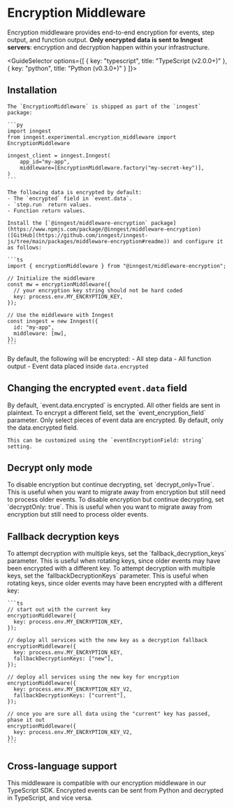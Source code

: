 
# Encryption Middleware


Encryption middleware provides end-to-end encryption for events, step output, and function output. **Only encrypted data is sent to Inngest servers**: encryption and decryption happen within your infrastructure.



<GuideSelector
  options={[
    { key: "typescript", title: "TypeScript (v2.0.0+)" },
    { key: "python", title: "Python (v0.3.0+)" }
  ]}>

## Installation

  <GuideSection show="python">

    The `EncryptionMiddleware` is shipped as part of the `inngest` package:

    ```py
    import inngest
    from inngest.experimental.encryption_middleware import EncryptionMiddleware

    inngest_client = inngest.Inngest(
        app_id="my-app",
        middleware=[EncryptionMiddleware.factory("my-secret-key")],
    )
    ```

    The following data is encrypted by default:
    - The `encrypted` field in `event.data`.
    - `step.run` return values.
    - Function return values.

  </GuideSection>

  <GuideSection show="typescript">

    Install the [`@inngest/middleware-encryption` package](https://www.npmjs.com/package/@inngest/middleware-encryption) ([GitHub](https://github.com/inngest/inngest-js/tree/main/packages/middleware-encryption#readme)) and configure it as follows:

    ```ts
    import { encryptionMiddleware } from "@inngest/middleware-encryption";

    // Initialize the middleware
    const mw = encryptionMiddleware({
      // your encryption key string should not be hard coded
      key: process.env.MY_ENCRYPTION_KEY,
    });

    // Use the middleware with Inngest
    const inngest = new Inngest({
      id: "my-app",
      middleware: [mw],
    });
    ```

   By default, the following will be encrypted:
    - All step data
    - All function output
    - Event data placed inside `data.encrypted`

  </GuideSection>


  ## Changing the encrypted `event.data` field

  <GuideSection show="python">
    By default, `event.data.encrypted` is encrypted. All other fields are sent in plaintext. To encrypt a different field, set the `event_encryption_field` parameter.
  </GuideSection>

  <GuideSection show="typescript">
    Only select pieces of event data are encrypted. By default, only the data.encrypted field.

    This can be customized using the `eventEncryptionField: string` setting.
  </GuideSection>

  ## Decrypt only mode


  <GuideSection show="python">
    To disable encryption but continue decrypting, set `decrypt_only=True`. This is useful when you want to migrate away from encryption but still need to process older events.
  </GuideSection>

  <GuideSection show="typescript">
   To disable encryption but continue decrypting, set `decryptOnly: true`. This is useful when you want to migrate away from encryption but still need to process older events.
  </GuideSection>

  ## Fallback decryption keys

  <GuideSection show="python">
    To attempt decryption with multiple keys, set the `fallback_decryption_keys` parameter. This is useful when rotating keys, since older events may have been encrypted with a different key.
  </GuideSection>

  <GuideSection show="typescript">
    To attempt decryption with multiple keys, set the `fallbackDecryptionKeys` parameter. This is useful when rotating keys, since older events may have been encrypted with a different key:

    ```ts
    // start out with the current key
    encryptionMiddleware({
      key: process.env.MY_ENCRYPTION_KEY,
    });

    // deploy all services with the new key as a decryption fallback
    encryptionMiddleware({
      key: process.env.MY_ENCRYPTION_KEY,
      fallbackDecryptionKeys: ["new"],
    });

    // deploy all services using the new key for encryption
    encryptionMiddleware({
      key: process.env.MY_ENCRYPTION_KEY_V2,
      fallbackDecryptionKeys: ["current"],
    });

    // once you are sure all data using the "current" key has passed, phase it out
    encryptionMiddleware({
      key: process.env.MY_ENCRYPTION_KEY_V2,
    });
    ```
  </GuideSection>

  ## Cross-language support

  This middleware is compatible with our encryption middleware in our TypeScript SDK. Encrypted events can be sent from Python and decrypted in TypeScript, and vice versa.




</GuideSelector>